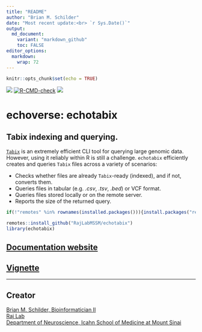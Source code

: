 ```yaml
---
title: "README"
author: "Brian M. Schilder"
date: "Most recent update:<br> `r Sys.Date()`"
output: 
  md_document:
    variant: "markdown_github"
    toc: FALSE
editor_options: 
  markdown: 
    wrap: 72
---
```


```r
knitr::opts_chunk$set(echo = TRUE)
```

<!-- badges: start -->
<!-- badger::badge_codecov() --> 
<!-- badger::badge_last_commit()  -->
<!-- badger::badge_license() -->
[![](https://codecov.io/gh/RajLabMSSM/echotabix/branch/main/graph/badge.svg)](https://codecov.io/gh/RajLabMSSM/echotabix)
[![R-CMD-check](https://github.com/RajLabMSSM/echotabix/workflows/R-full/badge.svg)](https://github.com/RajLabMSSM/echotabix/actions)
[![](https://img.shields.io/github/last-commit/RajLabMSSM/echotabix.svg)](https://github.com/RajLabMSSM/echotabix/commits/main)
<!-- badges: end --> 


# echoverse: echotabix 

## Tabix indexing and querying.  

[`Tabix`](http://www.htslib.org/doc/tabix.html) is an extremely 
efficient CLI tool for querying large genomic data. 
However, using it reliably within R is still a challenge. 
`echotabix` efficiently creates and queries `Tabix` files across a variety of 
scenarios: 

- Checks whether files are already `Tabix`-ready (indexed), and if not, 
converts them.
- Queries files in tabular (e.g. *.csv*, *.tsv*, *.bed*) or VCF format.
- Queries files stored locally or on the remote server.
- Reports the size of the returned query.

 
```r
if(!"remotes" %in% rownames(installed.packages())){install.packages("remotes")}

remotes::install_github("RajLabMSSM/echotabix")
library(echotabix)
```


## [Documentation website](https://rajlabmssm.github.io/echotabix/)
## [Vignette](https://rajlabmssm.github.io/echotabix/articles/echotabix) 
<hr>

## Creator

<a href="https://bschilder.github.io/BMSchilder/" target="_blank">Brian
M. Schilder, Bioinformatician II</a>  
<a href="https://rajlab.org" target="_blank">Raj Lab</a>  
<a href="https://icahn.mssm.edu/about/departments/neuroscience" target="_blank">Department
of Neuroscience, Icahn School of Medicine at Mount Sinai</a>  
